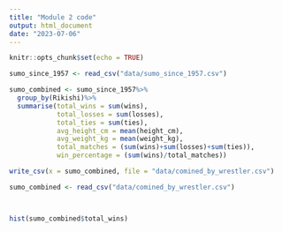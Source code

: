 ```yaml
---
title: "Module 2 code"
output: html_document
date: "2023-07-06"
---
```


```r
knitr::opts_chunk$set(echo = TRUE)
```

```r
sumo_since_1957 <- read_csv("data/sumo_since_1957.csv")
```

```r
sumo_combined <- sumo_since_1957%>%
  group_by(Rikishi)%>%
  summarise(total_wins = sum(wins),
            total_losses = sum(losses),
            total_ties = sum(ties),
            avg_height_cm = mean(height_cm),
            avg_weight_kg = mean(weight_kg),
            total_matches = (sum(wins)+sum(losses)+sum(ties)),
            win_percentage = (sum(wins)/total_matches))

write_csv(x = sumo_combined, file = "data/comined_by_wrestler.csv")
```

```r
sumo_combined <- read_csv("data/comined_by_wrestler.csv")



hist(sumo_combined$total_wins)
```

